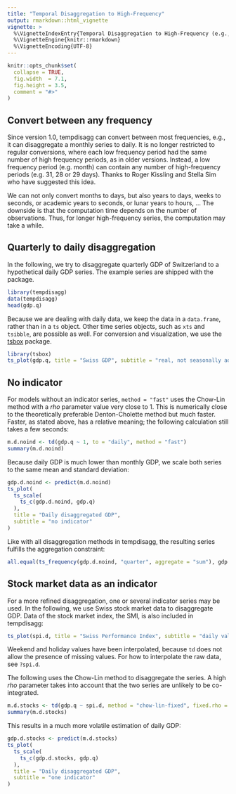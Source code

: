 ```yaml
---
title: "Temporal Disaggregation to High-Frequency"
output: rmarkdown::html_vignette
vignette: >
  %\VignetteIndexEntry{Temporal Disaggregation to High-Frequency (e.g., to daily)}
  %\VignetteEngine{knitr::rmarkdown}
  %\VignetteEncoding{UTF-8}
---
```


```r
knitr::opts_chunk$set(
  collapse = TRUE,
  fig.width  = 7.1,
  fig.height = 3.5,
  comment = "#>"
)

```


## Convert between any frequency

Since version 1.0, tempdisagg can convert between most frequencies, e.g., it can disaggregate a monthly series to daily.
It is no longer restricted to regular conversions, where each low frequency period had the same number of high frequency periods, as in older versions.
Instead, a low frequency period (e.g. month) can contain any number of high-frequency periods (e.g. 31, 28 or 29 days).
Thanks to Roger Kissling and Stella Sim who have suggested this idea.

We can not only convert months to days, but also years to days, weeks to seconds, or academic years to seconds, or lunar years to hours, ...
The downside is that the computation time depends on the number of observations.
Thus, for longer high-frequency series, the computation may take a while.

## Quarterly to daily disaggregation

In the following, we try to disaggregate quarterly GDP of Switzerland to a hypothetical daily GDP series.
The example series are shipped with the package.

```r
library(tempdisagg)
data(tempdisagg)
head(gdp.q)
```

Because we are dealing with daily data, we keep the data in a `data.frame`, rather than in a `ts` object. Other time series objects, such as `xts` and `tsibble`, are possible as well.
For conversion and visualization, we use the [tsbox](https://www.tsbox.help) package.

```r
library(tsbox)
ts_plot(gdp.q, title = "Swiss GDP", subtitle = "real, not seasonally adjusted")
```

## No indicator

For models without an indicator series, `method = "fast"` uses the Chow-Lin method with a *rho* parameter value very close to 1. This is numerically close to the theoretically preferable Denton-Cholette method but much faster.
Faster, as stated above, has a relative meaning; the following calculation still takes a few seconds:


```r
m.d.noind <- td(gdp.q ~ 1, to = "daily", method = "fast")
summary(m.d.noind)
```

Because daily GDP is much lower than monthly GDP, we scale both series to the same mean and standard deviation:

```r
gdp.d.noind <- predict(m.d.noind)
ts_plot(
  ts_scale(
    ts_c(gdp.d.noind, gdp.q)
  ),
  title = "Daily disaggregated GDP",
  subtitle = "no indicator"
)
```

Like with all disaggregation methods in tempdisagg, the resulting series fulfills the aggregation constraint:

```r
all.equal(ts_frequency(gdp.d.noind, "quarter", aggregate = "sum"), gdp.q)
```


## Stock market data as an indicator

For a more refined disaggregation, one or several indicator series may be used.
In the following, we use Swiss stock market data to disaggregate GDP.
Data of the stock market index, the SMI, is also included in tempdisagg:

```r
ts_plot(spi.d, title = "Swiss Performance Index", subtitle = "daily values, interpolated")
```

Weekend and holiday values have been interpolated, because `td` does not allow the presence of missing values. For how to interpolate the raw data, see `?spi.d`.

The following uses the Chow-Lin method to disaggregate the series. A high *rho* parameter takes into account that the two series are unlikely to be co-integrated.

```r
m.d.stocks <- td(gdp.q ~ spi.d, method = "chow-lin-fixed", fixed.rho = 0.9)
summary(m.d.stocks)
```

This results in a much more volatile estimation of daily GDP:

```r
gdp.d.stocks <- predict(m.d.stocks)
ts_plot(
  ts_scale(
    ts_c(gdp.d.stocks, gdp.q)
  ),
  title = "Daily disaggregated GDP",
  subtitle = "one indicator"
)
```

